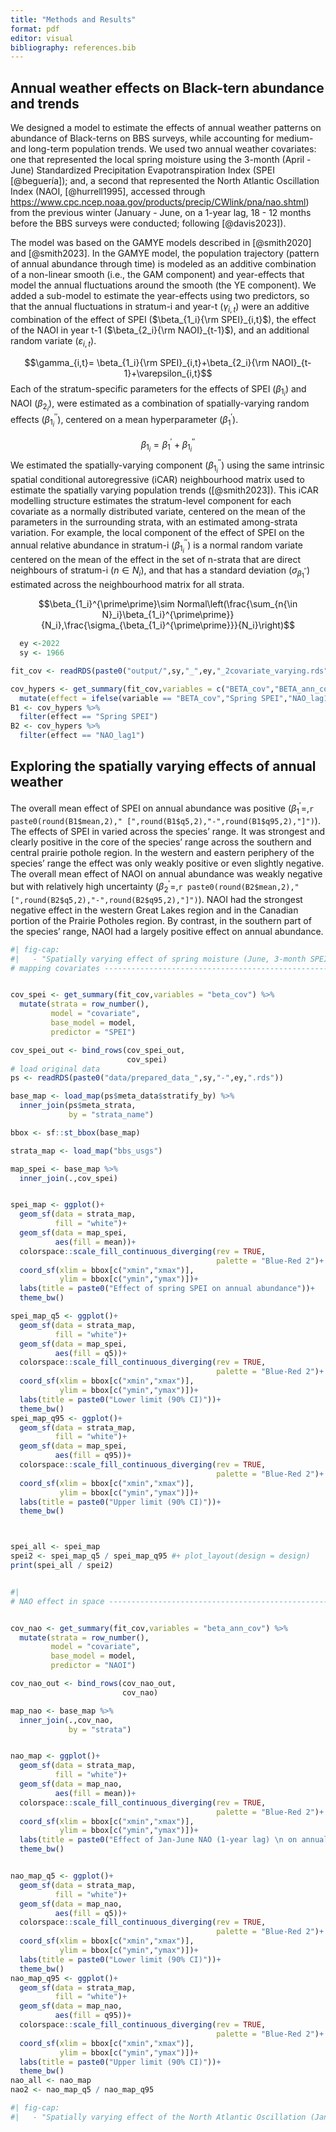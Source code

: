 ```yaml
---
title: "Methods and Results"
format: pdf
editor: visual
bibliography: references.bib
---
```


## Annual weather effects on Black-tern abundance and trends

We designed a model to estimate the effects of annual weather patterns on abundance of Black-terns on BBS surveys, while accounting for medium- and long-term population trends. We used two annual weather covariates: one that represented the local spring moisture using the 3-month (April - June) Standardized Precipitation Evapotranspiration Index (SPEI [@beguería]); and, a second that represented the North Atlantic Oscillation Index (NAOI, [@hurrell1995], accessed through <https://www.cpc.ncep.noaa.gov/products/precip/CWlink/pna/nao.shtml>) from the previous winter (January - June, on a 1-year lag, 18 - 12 months before the BBS surveys were conducted; following [@davis2023]).

The model was based on the GAMYE models described in [@smith2020] and [@smith2023]. In the GAMYE model, the population trajectory (pattern of annual abundance through time) is modeled as an additive combination of a non-linear smooth (i.e., the GAM component) and year-effects that model the annual fluctuations around the smooth (the YE component). We added a sub-model to estimate the year-effects using two predictors, so that the annual fluctuations in stratum-i and year-t ($\gamma_{i,t}$) were an additive combination of the effect of SPEI ($\beta_{1_i}{\rm SPEI}_{i,t}$), the effect of the NAOI in year t-1 ($\beta_{2_i}{\rm NAOI}_{t-1}$), and an additional random variate ($\varepsilon_{i,t}$).

$$\gamma_{i,t}= \beta_{1_i}{\rm SPEI}_{i,t}+\beta_{2_i}{\rm NAOI}_{t-1}+\varepsilon_{i,t}$$ Each of the stratum-specific parameters for the effects of SPEI ($\beta_{1_i}$) and NAOI ($\beta_{2_i}$), were estimated as a combination of spatially-varying random effects ($\beta_{1_i}^{\prime\prime}$), centered on a mean hyperparameter ($\beta_1^{\prime}$). 

$$\beta_{1_i}=\beta_1^{\prime} + \beta_{1_i}^{\prime\prime}$$
We estimated the spatially-varying component ($\beta_{1_i}^{\prime\prime}$) using the same intrinsic spatial conditional autoregressive (iCAR) neighbourhood matrix used to estimate the spatially varying population trends ([@smith2023]). This iCAR modelling structure estimates the stratum-level component for each covariate as a normally distributed variate, centered on the mean of the parameters in the surrounding strata, with an estimated among-strata variation. For example, the local component of the effect of SPEI on the annual relative abundance in stratum-i ($\beta_{1_i}^{\prime\prime}$) is a normal random variate centered on the mean of the effect in the set of n-strata that are direct neighbours of stratum-i ($n{\in{N_i}}$), and that has a standard deviation ($\sigma_{\beta_1^{\prime\prime}}$) estimated across the neighbourhood matrix for all strata. 

$$\beta_{1_i}^{\prime\prime}\sim Normal\left(\frac{\sum_{n{\in N}_i}\beta_{1_i}^{\prime\prime}}{N_i},\frac{\sigma_{\beta_{1_i}^{\prime\prime}}}{N_i}\right)$$

```r
  ey <-2022
  sy <- 1966

fit_cov <- readRDS(paste0("output/",sy,"_",ey,"_2covariate_varying.rds")) # read in the covariate model fit

cov_hypers <- get_summary(fit_cov,variables = c("BETA_cov","BETA_ann_cov")) %>%
  mutate(effect = ifelse(variable == "BETA_cov","Spring SPEI","NAO_lag1"))
B1 <- cov_hypers %>% 
  filter(effect == "Spring SPEI")
B2 <- cov_hypers %>% 
  filter(effect == "NAO_lag1")

```

## Exploring the spatially varying effects of annual weather

The overall mean effect of SPEI on annual abundance was positive ($\beta_1^{\prime}=$,`r paste0(round(B1$mean,2)," [",round(B1$q5,2),"-",round(B1$q95,2),"]")`). The effects of SPEI in varied across the species' range. It was strongest and clearly positive in the core of the species' range across the southern and central prairie pothole region. In the western and eastern periphery of the species' range the effect was only weakly positive or even slightly negative. 
The overall mean effect of NAOI on annual abundance was weakly negative but with relatively high uncertainty  ($\beta_2^{\prime}=$,`r paste0(round(B2$mean,2)," [",round(B2$q5,2),"-",round(B2$q95,2),"]")`). NAOI had the strongest negative effect in the western Great Lakes region and in the Canadian portion of the Prairie Potholes region. By contrast, in the southern part of the species' range, NAOI had a largely positive effect on annual abundance.  



```r
#| fig-cap: 
#|   - "Spatially varying effect of spring moisture (June, 3-month SPEI) on the annual relative abundance of Black Tern observed during BBS surveys. The top map shows the mean effect in each of the 1-degree longitude by 1-degree latitude strata, where blue colours represent positive effects of moisture on abundance, red represents negative effects, and white represents no effect. The bottom map represents the lower limit of the 95% credible interval and so blue and white colours represent strata where the positive effect of SPEI is most certain (i.e., the full 95% interval does not overlap 0), and red strata are where the positive effect of spring moisture is less certain."
# mapping covariates ------------------------------------------------------


cov_spei <- get_summary(fit_cov,variables = "beta_cov") %>%
  mutate(strata = row_number(),
         model = "covariate",
         base_model = model,
         predictor = "SPEI")

cov_spei_out <- bind_rows(cov_spei_out,
                          cov_spei)
# load original data
ps <- readRDS(paste0("data/prepared_data_",sy,"-",ey,".rds"))

base_map <- load_map(ps$meta_data$stratify_by) %>%
  inner_join(ps$meta_strata,
             by = "strata_name")

bbox <- sf::st_bbox(base_map)

strata_map <- load_map("bbs_usgs")

map_spei <- base_map %>%
  inner_join(.,cov_spei)


spei_map <- ggplot()+
  geom_sf(data = strata_map,
          fill = "white")+
  geom_sf(data = map_spei,
          aes(fill = mean))+
  colorspace::scale_fill_continuous_diverging(rev = TRUE,
                                              palette = "Blue-Red 2")+
  coord_sf(xlim = bbox[c("xmin","xmax")],
           ylim = bbox[c("ymin","ymax")])+
  labs(title = paste0("Effect of spring SPEI on annual abundance"))+
  theme_bw()

spei_map_q5 <- ggplot()+
  geom_sf(data = strata_map,
          fill = "white")+
  geom_sf(data = map_spei,
          aes(fill = q5))+
  colorspace::scale_fill_continuous_diverging(rev = TRUE,
                                              palette = "Blue-Red 2")+
  coord_sf(xlim = bbox[c("xmin","xmax")],
           ylim = bbox[c("ymin","ymax")])+
  labs(title = paste0("Lower limit (90% CI)"))+
  theme_bw()
spei_map_q95 <- ggplot()+
  geom_sf(data = strata_map,
          fill = "white")+
  geom_sf(data = map_spei,
          aes(fill = q95))+
  colorspace::scale_fill_continuous_diverging(rev = TRUE,
                                              palette = "Blue-Red 2")+
  coord_sf(xlim = bbox[c("xmin","xmax")],
           ylim = bbox[c("ymin","ymax")])+
  labs(title = paste0("Upper limit (90% CI)"))+
  theme_bw()



spei_all <- spei_map
spei2 <- spei_map_q5 / spei_map_q95 #+ plot_layout(design = design)
print(spei_all / spei2)



```

```r


#|   
# NAO effect in space -----------------------------------------------------


cov_nao <- get_summary(fit_cov,variables = "beta_ann_cov") %>%
  mutate(strata = row_number(),
         model = "covariate",
         base_model = model,
         predictor = "NAOI")

cov_nao_out <- bind_rows(cov_nao_out,
                         cov_nao)

map_nao <- base_map %>%
  inner_join(.,cov_nao,
             by = "strata")


nao_map <- ggplot()+
  geom_sf(data = strata_map,
          fill = "white")+
  geom_sf(data = map_nao,
          aes(fill = mean))+
  colorspace::scale_fill_continuous_diverging(rev = TRUE,
                                              palette = "Blue-Red 2")+
  coord_sf(xlim = bbox[c("xmin","xmax")],
           ylim = bbox[c("ymin","ymax")])+
  labs(title = paste0("Effect of Jan-June NAO (1-year lag) \n on annual abundance"))+
  theme_bw()


nao_map_q5 <- ggplot()+
  geom_sf(data = strata_map,
          fill = "white")+
  geom_sf(data = map_nao,
          aes(fill = q5))+
  colorspace::scale_fill_continuous_diverging(rev = TRUE,
                                              palette = "Blue-Red 2")+
  coord_sf(xlim = bbox[c("xmin","xmax")],
           ylim = bbox[c("ymin","ymax")])+
  labs(title = paste0("Lower limit (90% CI)"))+
  theme_bw()
nao_map_q95 <- ggplot()+
  geom_sf(data = strata_map,
          fill = "white")+
  geom_sf(data = map_nao,
          aes(fill = q95))+
  colorspace::scale_fill_continuous_diverging(rev = TRUE,
                                              palette = "Blue-Red 2")+
  coord_sf(xlim = bbox[c("xmin","xmax")],
           ylim = bbox[c("ymin","ymax")])+
  labs(title = paste0("Upper limit (90% CI)"))+
  theme_bw()
nao_all <- nao_map
nao2 <- nao_map_q5 / nao_map_q95


```


```r
#| fig-cap: 
#|   - "Spatially varying effect of the North Atlantic Oscillation (January - June in year t-1) on the annual relative abundance of Black Tern observed during BBS surveys. The top map shows the mean effect in each of the 1-degree longitude by 1-degree latitude strata, where blue colours represent positive effects of NAOI on abundance, red represents negative effects, and white represents no effect. The bottom map represents the lower and upper limits of the 95% credible interval and so red and white colours represent strata where the negative effect of NAOI is most certain (i.e., the full 95% interval does not overlap 0), and blue strata are where the negative effect of NAOI is less certain."


```

